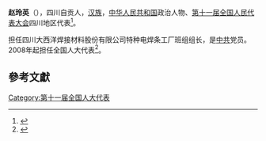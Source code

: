 '''赵玲英'''（{{bd|1967年||}}），四川自贡人，[[汉族|汉族]]，[[中华人民共和国|中华人民共和国]]政治人物、[[第十一届全国人民代表大会|第十一届全国人民代表大会]]四川地区代表<ref>{{cite web|author=新华网|title=第十一届全国人大代表|url=http://news.xinhuanet.com/ziliao/2008-03/03/content_7708230.htm?node=36628|publisher=新华网|accessdate=2014-01-07|archive-date=2014-01-10|archive-url=https://web.archive.org/web/20140110211415/http://news.xinhuanet.com/ziliao/2008-03/03/content_7708230.htm?node=36628|dead-url=no}}</ref>。

担任四川大西洋焊接材料股份有限公司特种电焊条工厂班组组长，是[[中共|中共]]党员。2008年起担任全国人大代表<ref>{{cite news|title=全国人大代表信息-赵玲英|url=http://210.82.31.1:8084/delegate/viewDelegate.action?dbid=112222|accessdate=2013-04-05|newspaper=全国人大网|archive-url=https://web.archive.org/web/20140523230603/http://www.npc.gov.cn/delegate/viewDelegate.action?dbid=112222|archive-date=2014-05-23|dead-url=yes}}</ref>。

==參考文獻==
{{reflist}}
[[Category:第十一届全国人大代表|Category:第十一届全国人大代表]]